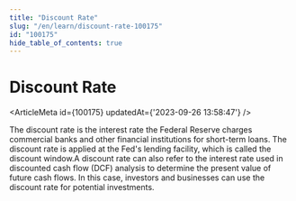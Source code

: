 ```yaml
---
title: "Discount Rate"
slug: "/en/learn/discount-rate-100175"
id: "100175"
hide_table_of_contents: true
---
```



# Discount Rate

<ArticleMeta id={100175} updatedAt={'2023-09-26 13:58:47'} />
<div className='border-solid border-b border-t-0 my-4 border-[var(--ifm-color-gray-300)]' />

The discount rate is the interest rate the Federal Reserve charges commercial banks and other financial institutions for short-term loans. The discount rate is applied at the Fed's lending facility, which is called the discount window.A discount rate can also refer to the interest rate used in discounted cash flow (DCF) analysis to determine the present value of future cash flows. In this case, investors and businesses can use the discount rate for potential investments.
